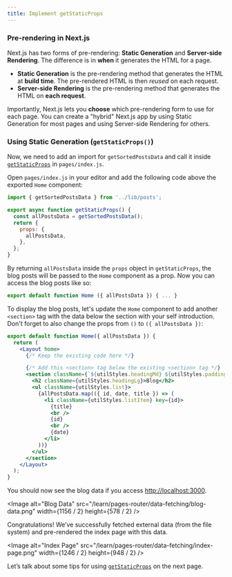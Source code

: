 ```yaml
---
title: Implement getStaticProps
---
```


### Pre-rendering in Next.js

Next.js has two forms of pre-rendering: **Static Generation** and **Server-side Rendering**. The difference is in **when** it generates the HTML for a page.

- **Static Generation** is the pre-rendering method that generates the HTML at **build time**. The pre-rendered HTML is then _reused_ on each request.
- **Server-side Rendering** is the pre-rendering method that generates the HTML on **each request**.

Importantly, Next.js lets you **choose** which pre-rendering form to use for each page. You can create a "hybrid" Next.js app by using Static Generation for most pages and using Server-side Rendering for others.

### Using Static Generation (`getStaticProps()`)

Now, we need to add an import for `getSortedPostsData` and call it inside [`getStaticProps`](/docs/basic-features/data-fetching#getstaticprops-static-generation) in `pages/index.js`.

Open `pages/index.js` in your editor and add the following code above the exported `Home` component:

```js
import { getSortedPostsData } from '../lib/posts';

export async function getStaticProps() {
  const allPostsData = getSortedPostsData();
  return {
    props: {
      allPostsData,
    },
  };
}
```

By returning `allPostsData` inside the `props` object in `getStaticProps`, the blog posts will be passed to the `Home` component as a prop. Now you can access the blog posts like so:

```jsx
export default function Home ({ allPostsData }) { ... }
```

To display the blog posts, let's update the `Home` component to add another `<section>` tag with the data below the section with your self introduction. Don't forget to also change the props from `()` to `({ allPostsData })`:

```jsx
export default function Home({ allPostsData }) {
  return (
    <Layout home>
      {/* Keep the existing code here */}

      {/* Add this <section> tag below the existing <section> tag */}
      <section className={`${utilStyles.headingMd} ${utilStyles.padding1px}`}>
        <h2 className={utilStyles.headingLg}>Blog</h2>
        <ul className={utilStyles.list}>
          {allPostsData.map(({ id, date, title }) => (
            <li className={utilStyles.listItem} key={id}>
              {title}
              <br />
              {id}
              <br />
              {date}
            </li>
          ))}
        </ul>
      </section>
    </Layout>
  );
}
```

You should now see the blog data if you access [http://localhost:3000](http://localhost:3000).

<Image
  alt="Blog Data"
  src="/learn/pages-router/data-fetching/blog-data.png"
  width={1156 / 2}
  height={578 / 2}
/>

Congratulations! We’ve successfully fetched external data (from the file system) and pre-rendered the index page with this data.

<Image
  alt="Index Page"
  src="/learn/pages-router/data-fetching/index-page.png"
  width={1246 / 2}
  height={948 / 2}
/>

Let’s talk about some tips for using [`getStaticProps`](/docs/basic-features/data-fetching#getstaticprops-static-generation) on the next page.
